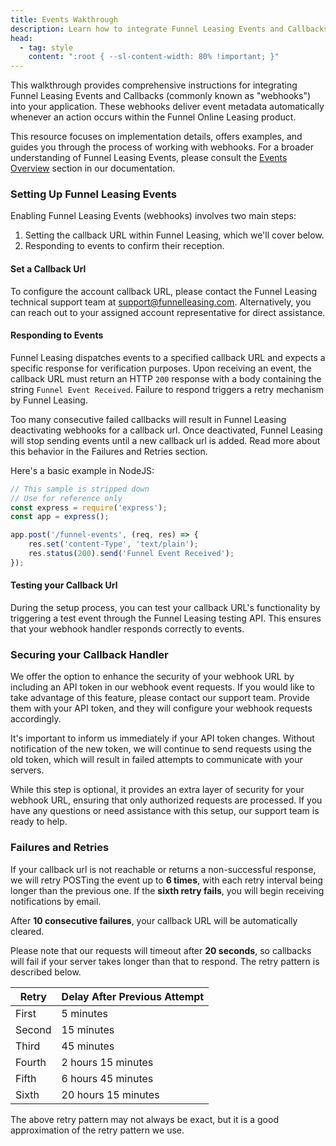 ```yaml
---
title: Events Wakthrough
description: Learn how to integrate Funnel Leasing Events and Callbacks into your application.
head:
  - tag: style
    content: ":root { --sl-content-width: 80% !important; }"
---
```


This walkthrough provides comprehensive instructions for integrating Funnel Leasing Events and Callbacks (commonly known as "webhooks") into your application. These webhooks deliver event metadata automatically whenever an action occurs within the Funnel Online Leasing product.

This resource focuses on implementation details, offers examples, and guides you through the process of working with webhooks. For a broader understanding of Funnel Leasing Events, please consult the [Events Overview](/guides/events-and-callbacks/overview) section in our documentation.

### Setting Up Funnel Leasing Events

Enabling Funnel Leasing Events (webhooks) involves two main steps:

1. Setting the callback URL within Funnel Leasing, which we'll cover below.
2. Responding to events to confirm their reception.


#### Set a Callback Url

To configure the account callback URL, please contact the Funnel Leasing technical support team at [support@funnelleasing.com](mailto:support@funnelleasing.com). Alternatively, you can reach out to your assigned account representative for direct assistance.

#### Responding to Events

Funnel Leasing dispatches events to a specified callback URL and expects a specific response for verification purposes. Upon receiving an event, the callback URL must return an HTTP `200` response with a body containing the string `Funnel Event Received`. Failure to respond triggers a retry mechanism by Funnel Leasing.


<Aside type="caution" title="FAILED CALLBACKS">
    Too many consecutive failed callbacks will result in Funnel Leasing deactivating webhooks for a callback url. Once deactivated, Funnel Leasing will stop sending events until a new callback url is added. Read more about this behavior in the Failures and Retries section.
</Aside>

Here's a basic example in NodeJS:
```js
// This sample is stripped down
// Use for reference only
const express = require('express');
const app = express();

app.post('/funnel-events', (req, res) => {
    res.set('content-Type', 'text/plain');
    res.status(200).send('Funnel Event Received');
});
```

#### Testing your Callback Url

During the setup process, you can test your callback URL's functionality by triggering a test event through the Funnel Leasing testing API. This ensures that your webhook handler responds correctly to events.

### Securing your Callback Handler
We offer the option to enhance the security of your webhook URL by including an API token in our webhook event requests. If you would like to take advantage of this feature, please contact our support team. Provide them with your API token, and they will configure your webhook requests accordingly.

It's important to inform us immediately if your API token changes. Without notification of the new token, we will continue to send requests using the old token, which will result in failed attempts to communicate with your servers.

While this step is optional, it provides an extra layer of security for your webhook URL, ensuring that only authorized requests are processed. If you have any questions or need assistance with this setup, our support team is ready to help.


### Failures and Retries

If your callback url is not reachable or returns a non-successful response, we will retry POSTing the event up to **6 times**, with each retry interval being longer than the previous one. If the **sixth retry fails**, you will begin receiving notifications by email.

After **10 consecutive failures**, your callback URL will be automatically cleared.

Please note that our requests will timeout after **20 seconds**, so callbacks will fail if your server takes longer than that to respond. The retry pattern is described below.

| Retry  | Delay After Previous Attempt |
|--------|------------------------------|
| First  | 5 minutes                    |
| Second | 15 minutes                   |
| Third  | 45 minutes                   |
| Fourth | 2 hours 15 minutes           |
| Fifth  | 6 hours 45 minutes           |
| Sixth  | 20 hours 15 minutes          |

The above retry pattern may not always be exact, but it is a good approximation of the retry pattern we use.